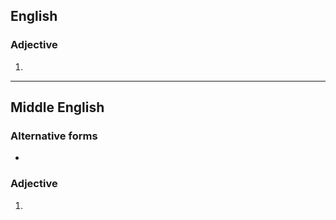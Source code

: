 ==English==

===Adjective===
{{head|en|superlative adjective}}

# {{en-superlative of|doughty}}

----

==Middle English==

===Alternative forms===
* {{alter|enm|douȝtiest}}

===Adjective===
{{head|enm|adjective form}}

# {{superlative of|enm|doughty}}